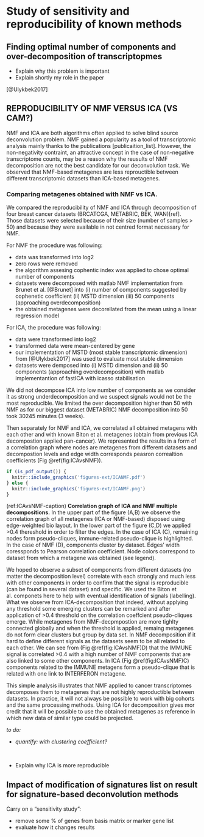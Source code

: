 # Study of sensitivity and reproducibility of known methods {#sens} 

## Finding optimal number of components and over-decomposition of transcriptopmes

* Explain why this problem is important
* Explain shortly  my role in the paper

[@Ulykbek2017]

\includepdf[pages={1-}, scale=1]{pdf-ext/BMCMSTD.pdf}

## 



## REPRODUCIBILITY OF NMF VERSUS ICA (VS CAM?)

NMF and ICA are both algorithms often applied to solve blind source deconvolution problem. NMF gained a popularity as a tool of transcriptomic analysis mainly thanks to the publications [publicaition_list]. However, the non-negativity contraint, an attractive concept in the case of non-negative transcriptome counts, may be a reason why the reusults of NMF decomposition are not the best candidate for our deconvolution task. We observed that NMF-based metagenes are less reprouctible between different transcriptomic datasets than ICA-based metagenes.

### Comparing metagenes obtained with NMF vs ICA. 

We compared the reproducibility of NMF and ICA through decomposition of four breast cancer datasets (BRCATCGA, METABRIC, BEK, WAN)[ref]. Those datasets were selected because of their size (number of samples > 50) and because they were available in not centred format necessary for NMF. 

For NMF the procedure was following:

* data was transformed into log2
* zero rows were removed 
* the algorithm assesing cophentic index was applied to chose optimal number of components
* datasets were decomposed with matlab NMF implementation from Brunet et al. [@Brunet] into (i) number of components suggested by cophenetic coefficient (ii) MSTD dimension (iii) 50 components (approaching overdecomposition)
* the obtained metagenes were decorellated from the mean using a linear regression model

For ICA, the procedure was following:

* data were transformed into log2
* transformed data were mean-centered by gene
* our implementation of MSTD (most stable transcriptomic dimension) from [@Ulykbek2017] was used to evaluate most stable dimension
* datasets were demposed into (i) MSTD dimension and (ii) 50 components (approaching overdecomposition) with matlab implementantion of fastICA with icasso stabilisation

We did not decompose ICA into low number of components as we consider it as strong underdecomposition and we suspect signals would not be the most reproducible. We limited the over decomposition higher than 50 with NMF as for our biggest dataset (METABRIC) NMF decomposition into 50 took 30245 minutes (3 weeks). 

Then separately for NMF and ICA, we correlated all obtained metagens with each other and with known Biton et al. metagenes (obtain from  previous ICA decompostion applied pan-cancer). We represented the results in a form of a correlation graph where nodes are metagenes from different datasets and decompostion levels and edge width corresponds peasron correaltion coefficients (Fig \@ref(fig:ICAvsNMF)).

```r
if (is_pdf_output()) {
  knitr::include_graphics('figures-ext/ICANMF.pdf')
} else {
  knitr::include_graphics('figures-ext/ICANMF.png')
}
```

(ref:ICAvsNMF-caption) **Correlation graph of ICA and NMF multiple decompositions.** In the upper part of the figure (A,B) we observe the correlation graph of all metagenes (ICA or NMF-based) disposed using edge-weighted bio layout. In the lower part of the figure (C,D) we applied >0.4 thereshold in order to filter the edges. In the case of ICA (C), remaining nodes form pseudo-cliques, immune-related pseudo-clique is highlighted. In the case of NMF (D), components cluster by dataset. Edges' width coressponds to Pearson correlation coefficient. Node colors correspond to dataset from which a metagene was obtained (see legend).

We hoped to observe a subset of components from different datasets (no matter the decomposition level) correlate with each strongly  and much less with other components in order to confirm that the signal is reproducible (can be found in several dataset) and specific. We used the Biton et al.  componets here to help with eventual identification of signals (labelling). What we observe from ICA-decomposition that indeed, without applying any threshold some emerging clusters can be remarked and after application of >0.4 threshold on the correlation coeffcient pseudo-cliques emerge. While metagenes from NMF-decpmpostion are more tighlty connected globally and when the threshold is applied, remaing metagenes do not form clear clusters but group by data set. In NMF decomposition if it hard to define different signals as the datasets seem to be all related to each other. We can see from (Fig \@ref(fig:ICAvsNMF)D) that the IMMUNE signal is correlated >0.4 with a high number of NMF components that are also linked to some other components. In ICA (Fig \@ref(fig:ICAvsNMF)C) components related to the IMMUNE metagens form a pseudo-clique that is related with one link to INTERFERON metagene. 

This simple analysis illustrates that NMF applied to cancer transcriptomes decomposes them to metagenes that are not highly reproductible between datasets. In practice, it will not always be possible to work with big cohorts and the same processing methods. Using ICA for decomposition gives mor credit that it will be possible to use the obtained metagenes as reference in which new data of similar type could be projected. 

*to do:*

* *quantify: with clustering coefficient?* 

  ​

* Explain why ICA is more reproducible 

## Impact of modification of signatures list on result for signature-based deconvolution methods

Carry on a "sensitivity study": 

* remove some % of genes from basis matrix or marker gene list
* evaluate how it changes results